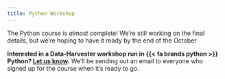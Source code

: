 ```yaml
---
title: Python Workshop
---
```


The Python course is *almost* complete! We're still working on the final details, but we're hoping to have it ready by the end of the October

**Interested in a Data-Harvester workshop run in {{< fa brands python >}} Python? [Let us know](https://sydney.au1.qualtrics.com/jfe/form/SV_9TUKiEjaNEFPifk).** We'll be sending out an email to everyone who signed up for the course when it's ready to go.